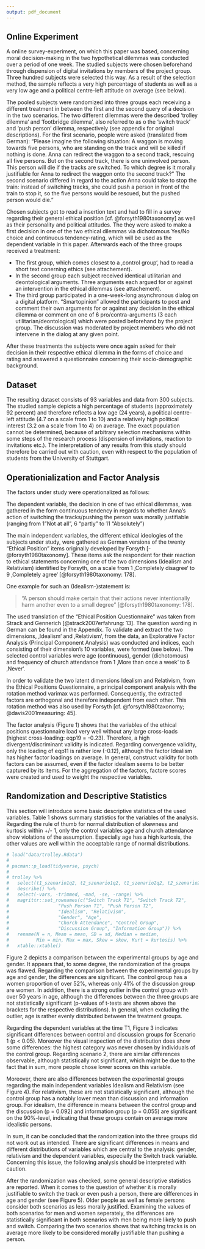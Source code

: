 ```yaml
---
output: pdf_document
---
```


## Online Experiment

A online survey-experiment, on which this paper was based, concerning moral decision-making in the two hypothetical dilemmas was conducted over a period of one week. The studied subjects were chosen beforehand through dispension of digital invitations by members of the project group. Three hundred subjects were selected this way. As a result of the selection method, the sample reflects a very high percentage of students as well as a very low age and a political centre-left attitude on average (see below).

The pooled subjects were randomized into three groups each receiving a different treatment in between the first and the second query of a decision in the two scenarios. The two different dilemmas were the described ‘trolley dilemma‘ and ‘footbridge dilemma‘, also referred to as o  the ‘switch track’ and ‘push person’ dilemma, respectively (see appendix for original descriptions). For the first scenario, people were asked (translated from German): "Please imagine the following situation: A waggon is moving towards five persons, who are standing on the track and will be killed if nothing is done. Anna can redirect the waggon to a second track, rescuing all five persons. But on the second track, there is one uninvolved person. This person will die if the tracks are switched. To which degree is it morally justifiable for Anna to redirect the waggon onto the second track?" The second scenario differed in regard to the action Anna could take to stop the train: instead of switching tracks, she could push a person in front of the train to stop it, so the five persons would be rescued, but the pushed person would die."

Chosen subjects got to read a insertion text and had to fill in a survey regarding their general ethical position [cf. @forsyth1980taxonomy] as well as their personality and political attitudes. The they were asked to make a first decision in one of the two ethical dilemmas via dichotomous Yes/No choice and continuous tendency-rating, which will be used as the dependent variable in this paper. Afterwards each of the three groups received a treatment:




+ The first group, which comes closest to a ‚control group‘, had to read a short text conerning ethics (see attachement). 
+ In the second group each subject received identical utilitarian and deontological arguments. Three arguments each argued for or against an intervention in the ethical dilemmas (see attachement). 
+ The third group participated in a one-week-long asynchronous dialog on a digital platform. "Smartopinion" allowed the participants to post and comment their own arguments for or against any decision in the ethical dilemma or comment on one of 6 pro/contra-arguments (3 each utilitarian/deontological) which were posted beforehand by the project group. The discussion was moderated by project members who did not intervene in the dialog at any given point. 

After these treatments the subjects were once again asked for their decision in their respective ethical dilemma in the forms of choice and rating and answered a questionnaire concerning their socio-demographic background.


## Dataset

The resulting dataset consists of 93 variables and data from 300 subjects. The studied sample depicts a high percentage of students (approximately 92 percent) and therefore reflects a low age (24 years), a political centre-left attitude (4.7 on a scale from 1 to 10) and a relatively high political interest (3.2 on a scale from 1 to 4) on average. The exact population cannot be determined, because of arbitrary selection mechanisms within some steps of the research process (dispension of invitations, reaction to invitations etc.). The interpretation of any results from this study should therefore be carried out with caution, even with respect to the population of students from the University of Stuttgart. 


## Operationialization and  Factor Analysis

The factors under study were operationalized as follows:  

The dependent variable, the decision in one of two ethical dilemmas, was gathered in the form continuous tendency in regards to whether Anna's action of switching the tracks/pushing the person was morally justifiable (ranging from 1"Not at all", 6 “partly" to 11 “Absolutely") 

The main independent variables, the different ethical ideologies of the subjects under study, were gathered as German versions of the twenty "Ethical Position" items originally developed by Forsyth [-@forsyth1980taxonomy]. These items ask the respondent for their reaction to ethical statements concerning one of the two dimensions (Idealism and Relativism) identified by Forsyth, on a scale from 1 ‚Completely disagree‘ to 9 ‚Completely agree‘ [@forsyth1980taxonomy: 178].

One example for such an (Idealism-)statement is:


> "A person should make certain that their actions never intentionally harm another even to a small degree" [@forsyth1980taxonomy: 178].

The used translation of the "Ethical Position Questionnaire" was taken from Strack and Gennerich [@strack2007erfahrung: 13]. The question wording in German can be found in the Appendix. To validate and extract the two dimensions, ‚Idealism‘ and ‚Relativism‘, from the data, an Explorative Factor Analysis (Principal Component Analysis) was conducted and indices, each consisting of their dimension’s 10 variables, were formed (see below).
The selected control variables were age (continuous), gender (dichotomous) and frequency of church attendance from 1 ‚More than once a week‘ to 6 ‚Never‘.

In order to validate the two latent dimensions Idealism and Relativism, from the Ethical Positions Questionnaire, a principal component analysis with the rotation method varimax was performed. Consequently, the extracted factors are orthogonal and therefore independent from each other. This rotation method was also used by Forsyth [cf. @forsyth1980taxonomy; @davis2001measuring: 45].

\begin{figure}[!h]
\label{pca}
	\caption{Principal Component Analysis}
	\includegraphics[width=\textwidth]{images/factor_analysis}
	\flushright
{\scriptsize N = 278. Own calculations based on data from Online-Survey Experiment.\par}
\end{figure}

The factor analysis (Figure 1) shows that the variables of the ethical positions questionnaire load very well without any large cross-loads (highest cross-loading: eqp19 = -0.23). Therefore, a high divergent/discriminant validity is indicated. Regarding convergence validity, only the loading of eqp11 is rather low (-0.12), although the factor Idealism has higher factor loadings on average. In general, construct validity for both factors can be assumed, even if the factor idealism seems to be better captured by its items. For the aggregation of the factors, factore scores were created and used to weight the respective variables.



## Randomization and Descriptive Statistics

\begin{table}[ht]
\caption{Summary Statistics}
\centering
\begin{tabular}{rrrrrrrrr}
  \hline
 & N & Mean & SD & Median & Min & Max & Skew & Kurt \\ 
  \hline
Switch Track T1 & 290 & 5.76 & 2.91 & 6 & 1 & 11 & -0.03 & -0.90 \\ 
  Switch Track T2 & 290 & 5.56 & 2.91 & 6 & 1 & 11 & 0.01 & -0.94 \\ 
  Push Person T1 & 290 & 4.29 & 2.83 & 4 & 1 & 11 & 0.55 & -0.72 \\ 
  Push Person T2 & 290 & 4.18 & 2.86 & 4 & 1 & 11 & 0.60 & -0.64 \\ 
  Idealism & 290 & 0 & 1 & 0.18 & -3.40 & 1.73 & -0.86 & 0.37 \\ 
  Relativism & 290 & 0 & 1 & 0.11 & -3.21 & 2.34 & -0.35 & 0.02 \\ 
  Gender & 290 & 1.46 & 0.50 & 1 & 1 & 2 & 0.17 & -1.98 \\ 
  Age & 289 & 24.09 & 3.86 & 23 & 18 & 53 & 2.14 & 10.52 \\ 
  Church Attendance & 278 & 1.87 & 1.04 & 2 & 1 & 6 & 1.38 & 2.06 \\ 
  Control Group & 290 & 0.32 & 0.47 & 0 & 0 & 1 & 0.78 & -1.39 \\ 
  Discussion Group & 290 & 0.34 & 0.47 & 0 & 0 & 1 & 0.67 & -1.56 \\ 
  Information Group & 290 & 0.34 & 0.47 & 0 & 0 & 1 & 0.67 & -1.56 \\ 
   \hline
\end{tabular}
\end{table}

This section will introduce some basic descriptive statistics of the used variables. Table 1 shows summary statistics for the variables of the analysis. Regarding the rule of thumb for normal distribution of skewness and kurtosis within +/- 1, only the control variables age and church attendance show violations of the assumption. Especially age has a high kurtosis, the other values are well within the acceptable range of normal distributions. 


```r
# load("data/trolley.Rdata")
# 
# pacman::p_load(tidyverse, psych)
# 
# trolley %>% 
#   select(t1_szenario1q2, t2_szenario1q2, t1_szenario2q2, t2_szenario2q2, idealism_pca, relativism_pca, gender, age, church_attendance, general_group_control, general_group_discussion, general_group_information) %>% 
#   describe() %>% 
#   select(-vars, -trimmed, -mad, -se, -range) %>% 
#   magrittr::set_rownames(c("Switch Track T1", "Switch Track T2", 
#                  "Push Person T1", "Push Person T2", 
#                  "Idealism", "Relativism", 
#                  "Gender", "Age", 
#                  "Church Attendance", "Control Group",
#                  "Discussion Group", "Information Group")) %>% 
#   rename(N = n, Mean = mean, SD = sd, Median = median, 
#          Min = min, Max = max, Skew = skew, Kurt = kurtosis) %>% 
#   xtable::xtable()
```

\begin{figure}[!b]
\label{dem_compare}
	\caption{Randomization - Sociodemographics}
	\includegraphics[width=\textwidth]{images/dem_compare}
	\flushright
{\scriptsize N = 278. P-Values are reported. Own calculations based on data from Online-Survey Experiment.\par}
\end{figure}

Figure 2 depicts a comparison between the experimental groups by age and gender. It appears that, to some degree, the randomization of the groups was flawed. Regarding the comparison between the experimental groups by age and gender, the differences are significant. The control group has a women proportion of over 52%, whereas only 41% of the discussion group are women. In addition, there is a strong outlier in the control group with over 50 years in age, although the differences between the three groups are not statistically significant (p-values of t-tests are shown above the brackets for the respective distributions). In general, when excluding the outlier, age is rather evenly distributed between the treatment groups.


\begin{figure}[!h]
\label{uv_compare}
	\caption{Randomization - Dependent Variables}
	\includegraphics[width=\textwidth]{images/av_compare}
	\flushright
{\scriptsize N = 278. P-Values are reported. Own calculations based on data from Online-Survey Experiment.\par}
\end{figure}

Regarding the dependent variables at the time T1, Figure 3 indicates significant differences between control and discussion groups for Scenario 1 (p < 0.05). Moreover the visual inspection of the distribution does show some differences: the highest category was never chosen by individuals of the control group. Regarding scenario 2, there are similar differences observable, although statistically not significant, which might be due to the fact that in sum, more people chose lower scores on this variable. 

\begin{figure}[!b]
\label{uv_compare}
	\caption{Randomization - Independent Variables}
	\includegraphics[width=\textwidth]{images/uv_compare}
	\flushright
{\scriptsize N = 278. P-Values are reported. Own calculations based on data from Online-Survey Experiment.\par}
\end{figure}

Moreover, there are also differences between the experimental groups regarding the main independent variables Idealism and Relativism (see Figure 4). For relativism, these are not statistically significant, although the control group has a notably lower mean than discussion and information group. For idealism, the difference in means between the control group and the discussion (p = 0.092) and information group (p = 0.055) are significant on the 90%-level, indicating that these groups contain on average more idealistic persons. 


In sum, it can be concluded that the randomization into the three groups did not work out as intended. There are significant differences in means and different distributions of variables which are central to the analysis: gender,  relativism and the dependent variables, especially the Switch track variable. Concerning this issue, the following analysis should be interpreted with caution.


\begin{figure}[!h]
\label{gender_av_compare2}
	\caption{Randomization - Dependent Variables by Gender}
	\includegraphics[width=\textwidth]{images/gender_av_compare2}
	\flushright
{\scriptsize N = 278. Own calculations based on data from Online-Survey Experiment.\par}
\end{figure}

After the randomization was checked, some general descriptive statistics are reported. When it comes to the question of whether it is morally justifiable to switch the track or even push a person, there are differences in age and gender (see Figure 5). Older people as well as female persons consider both scenarios as less morally justified. Examining the values of both scenarios for men and women seperately, the differences are statistically significant in both scenarios with men being more likely to push and switch. Comparing the two scenarios shows that switching tracks is on average more likely to be considered  morally justifiable than pushing a person. 
